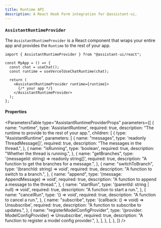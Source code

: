 ```yaml
---
title: Runtime API
description: A React Hook Form integration for @assistant-ui.
--- 
```



### `AssistantRuntimeProvider`

The `AssistantRuntimeProvider` is a React component that wraps your entire app and provides the `Runtime` to the rest of your app.

```tsx {1, 8, 10}
import { AssistantRuntimeProvider } from "@assistant-ui/react";

const MyApp = () => {
  const chat = useChat();
  const runtime = useVercelUseChatRuntime(chat);

  return (
    <AssistantRuntimeProvider runtime={runtime}>
      {/* your app */}
    </AssistantRuntimeProvider>
  );
};
```

#### Properties

<ParametersTable
  type="AssistantRuntimeProviderProps"
  parameters={[
    {
      name: "runtime",
      type: 'AssistantRuntime',
      required: true,
      description: "The runtime to provide to the rest of your app.",
      children: [
        {
          type: "AssistantRuntime",
          parameters: [
            {
              name: "messages",
              type: 'readonly ThreadMessage[]',
              required: true,
              description: "The messages in the thread.",
            },
            {
              name: "isRunning",
              type: 'boolean',
              required: true,
              description: "Whether the thread is running.",
            },
            {
              name: "getBranches",
              type: '(messageId: string) => readonly string[]',
              required: true,
              description: "A function to get the branches for a message.",
            },
            {
              name: "switchToBranch",
              type: '(branchId: string) => void',
              required: true,
              description: "A function to switch to a branch.", 
            },
            {
              name: "append",
              type: '(message: AppendMessage) => void',
              required: true,
              description: "A function to append a message to the thread.",
            },
            {
              name: "startRun",
              type: '(parentId: string | null) => void',
              required: true,
              description: "A function to start a run.",
            },
            {
              name: "cancelRun",
              type: '() => void',
              required: true,
              description: "A function to cancel a run.",
            },
            {
              name: "subscribe",
              type: '(callback: () => void) => Unsubscribe',
              required: true,
              description: "A function to subscribe to updates.",
            },
            {
              name: "registerModelConfigProvider",
              type: '(provider: ModelConfigProvider) => Unsubscribe',
              required: true,
              description: "A function to register a model config provider.",
            },
          ],
        },
      ],
    },
  ]}
/>